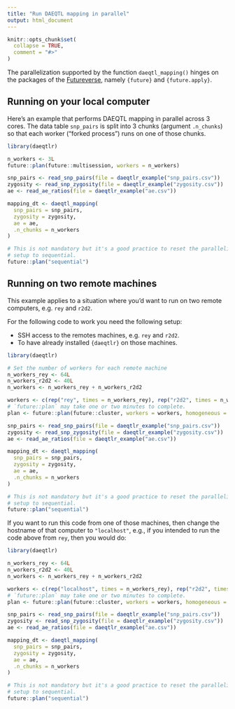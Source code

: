 ```yaml
---
title: "Run DAEQTL mapping in parallel"
output: html_document
---
```


```r
knitr::opts_chunk$set(
  collapse = TRUE,
  comment = "#>"
)
```

The parallelization supported by the function `daeqtl_mapping()` hinges on the
packages of the [Futureverse](https://www.futureverse.org/), namely `{future}`
and `{future.apply}`.

## Running on your local computer

Here's an example that performs DAEQTL mapping in parallel across 3 cores. The
data table `snp_pairs` is split into 3 chunks (argument `.n_chunks`) so that
each worker ("forked process") runs on one of those chunks.

```r
library(daeqtlr)

n_workers <- 3L
future::plan(future::multisession, workers = n_workers)

snp_pairs <- read_snp_pairs(file = daeqtlr_example("snp_pairs.csv"))
zygosity <- read_snp_zygosity(file = daeqtlr_example("zygosity.csv"))
ae <- read_ae_ratios(file = daeqtlr_example("ae.csv"))

mapping_dt <- daeqtl_mapping(
  snp_pairs = snp_pairs,
  zygosity = zygosity,
  ae = ae,
  .n_chunks = n_workers
)

# This is not mandatory but it's a good practice to reset the parallelization
# setup to sequential.
future::plan("sequential")
```

## Running on two remote machines

This example applies to a situation where you'd want to run on two remote
computers, e.g. `rey` and `r2d2`.

For the following code to work you need the following setup:

- SSH access to the remotes machines, e.g. `rey` and `r2d2`.
- To have already installed `{daeqtlr}` on those machines.

```r
library(daeqtlr)

# Set the number of workers for each remote machine
n_workers_rey <- 64L
n_workers_r2d2 <- 40L
n_workers <- n_workers_rey + n_workers_r2d2

workers <- c(rep("rey", times = n_workers_rey), rep("r2d2", times = n_workers_r2d2))
# `future::plan` may take one or two minutes to complete.
plan <- future::plan(future::cluster, workers = workers, homogeneous = FALSE)

snp_pairs <- read_snp_pairs(file = daeqtlr_example("snp_pairs.csv"))
zygosity <- read_snp_zygosity(file = daeqtlr_example("zygosity.csv"))
ae <- read_ae_ratios(file = daeqtlr_example("ae.csv"))

mapping_dt <- daeqtl_mapping(
  snp_pairs = snp_pairs,
  zygosity = zygosity,
  ae = ae,
  .n_chunks = n_workers
)

# This is not mandatory but it's a good practice to reset the parallelization
# setup to sequential.
future::plan("sequential")
```

If you want to run this code from one of those machines, then change the
hostname of that computer to `"localhost"`, e.g., if you intended to run the
code above from `rey`, then you would do:

```r
library(daeqtlr)

n_workers_rey <- 64L
n_workers_r2d2 <- 40L
n_workers <- n_workers_rey + n_workers_r2d2

workers <- c(rep("localhost", times = n_workers_rey), rep("r2d2", times = n_workers_r2d2))
# `future::plan` may take one or two minutes to complete.
plan <- future::plan(future::cluster, workers = workers, homogeneous = FALSE)

snp_pairs <- read_snp_pairs(file = daeqtlr_example("snp_pairs.csv"))
zygosity <- read_snp_zygosity(file = daeqtlr_example("zygosity.csv"))
ae <- read_ae_ratios(file = daeqtlr_example("ae.csv"))

mapping_dt <- daeqtl_mapping(
  snp_pairs = snp_pairs,
  zygosity = zygosity,
  ae = ae,
  .n_chunks = n_workers
)

# This is not mandatory but it's a good practice to reset the parallelization
# setup to sequential.
future::plan("sequential")
```
